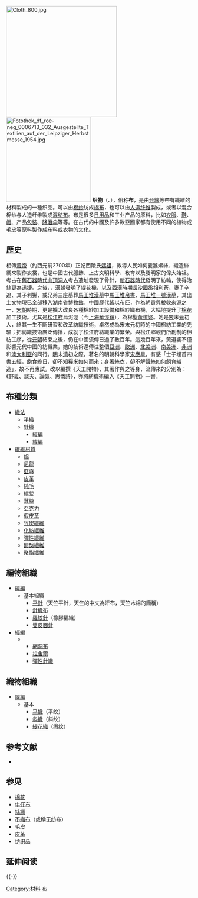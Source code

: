 {{otheruses|other=姓氏布|布姓}} {{Otheruses|other=遊戲|剪刀、石頭、布}}
<!-- {{mergeto|纺织品|discuss=Talk:纺织品#Merger proposal|date=January 2014}} -->
[[File:Cloth_800.jpg|300px]]
[[File:Fotothek_df_roe-neg_0006713_032_Ausgestellte_Textilien_auf_der_Leipziger_Herbstmesse_1954.jpg|230px]]
'''织物'''（{{lang-en|Textile}}、{{lang|en|Fabric}}），俗称'''布'''，是由[[纱線|纱線]]等帶有纖維的材料製成的一種织品。可以由[[棉纱|棉纱]]纺成[[棉布|棉布]]，也可以由[[人造纤维|人造纤维]]製成，或者以混合棉纱与人造纤维製成[[混纺布|混纺布]]。布是很多[[日用品|日用品]]和工业产品的原料，比如[[衣服|衣服]]、[[鞋|鞋]]、[[帽|帽]]、产品[[包装|包装]]、[[降落伞|降落伞]]等等。在古代的中國及許多歐亞國家都有使用不同的植物或毛皮等原料製作成布料或衣物的文化。

==歷史==
相傳[[黃帝|黃帝]]（约西元前2700年）正妃西陵氏[[嫘祖|嫘祖]]，教導人民如何養蠶嫘絲、織造絲綢來製作衣裳，也是中國古代服飾、上古文明科學、教育以及發明家的偉大始祖。考古在[[舊石器時代|舊石器時代]][[山頂洞人|山頂洞人]]考古遺址發現了骨針，[[新石器時代|新石器時代]]發明了紡輪，使得治絲更為迅捷。之後，{{Fact|分別在[[西周|西周]]（約西元前2200）出現了原始的紡織機}}，[[漢朝|漢朝]]發明了緹花機，以及[[西漢|西漢]]時期[[長沙國|長沙國]]丞相利蒼、妻子辛追、其子利狶，或兄弟三座墓葬[[馬王堆漢墓|馬王堆漢墓]]中[[馬王堆帛書|馬王堆帛書]]、[[馬王堆一號漢墓|馬王堆一號漢墓]]，其出土文物現已全部移入湖南省博物館。中國歷代皆以布匹，作為朝貢與稅收來源之一，[[宋朝|宋朝]]時期，更是擴大改良各種棉紗加工設備和棉紗織布機，大幅地提升了[[棉花|棉花]]加工技術。尤其是[[松江府|松江府]]烏泥涇（今[[上海|上海]][[華涇鎮|華涇鎮]]），為棉聖[[黃道婆|黃道婆]]。她是[[宋|宋]]末[[元朝|元]]初人，終其一生不斷研習和改革紡織技術，卓然成為宋末元初時的中國棉紡工業的先驅；把紡織技術廣泛傳播，成就了松江府紡織業的繁榮。與松江鄉親們所創制的棉紡工序，從[[元朝|元朝]]結束之後，仍在中國流傳已過了數百年。這幾百年來，黃道婆不僅影響元代中國的紡織業，她的技術還傳往整個[[亞洲|亞洲]]、[[歐洲|歐洲]]、[[北美洲|北美洲]]、[[南美洲|南美洲]]、[[非洲|非洲]]和[[澳大利亞|澳大利亞]]的同行。[[明|明]]末[[清|清]]初之際，著名的明朝科學家[[宋應星|宋應星]]，有感「士子埋首四書五經，飽食終日，卻不知糧米如何而來；身著絲衣，卻不解蠶絲如何飼育織造」，故不再應試。改以編撰《天工開物》，其著作與之等身，流傳來的分別為：《野義、談天、論氣、思憐詩》，亦將紡織術編入《天工開物》一書。

==布種分類==
* [[織法|織法]]
** [[平織|平織]]
** [[針織|針織]]
***[[經編|經編]]
***[[緯編|緯編]]
* [[纖維材質|纖維材質]]
** [[棉|棉]]
** [[尼龍|尼龍]]
** [[亞麻|亞麻]]
** [[皮革|皮革]]
** [[純毛|純毛]]
** [[縲縈|縲縈]]
** [[蠶絲|蠶絲]]
** [[亞克力|亞克力]]
** [[假皮革|假皮革]]
** [[竹炭纖維|竹炭纖維]]
** [[化紡纖維|化紡纖維]]
** [[彈性纖維|彈性纖維]]
** [[醋酸纖維|醋酸纖維]]
** [[聚酯纖維|聚酯纖維]]

==編物組織==
* [[緯編|緯編]]
** 基本組織
*** [[平針|平針]]（天竺平針，天竺的中文為汗布，天竺木棉的簡稱）
*** [[針織布|針織布]]
*** [[羅紋針|羅紋針]]（橡膠編織）
*** [[雙反面針|雙反面針]]
* [[經編|經編]]
*** [[網洞布|網洞布]]
*** [[拉舍爾|拉舍爾]]
*** [[彈性針織|彈性針織]]

==織物組織==
* [[緯編|緯編]]
** 基本
*** [[平織|平織]]（平纹）
*** [[斜織|斜織]]（斜纹）
*** [[緹花織|緹花織]]（缎纹）

== 参考文献 ==
{{Reflist}}
{{refbegin}}
* {{cite web |url=http://www.fabriclink.com/university/history.cfm |title=History of Fabrics |work=Fabriclink |language=en |accessdate=2011-01-14 |archive-url=https://web.archive.org/web/20130925132545/http://www.fabriclink.com/University/History.cfm |archive-date=2013-09-25 |dead-url=yes }}
{{refend}}

== 参见 ==
* [[棉花|棉花]]
* [[牛仔布|牛仔布]]
* [[絲綢|絲綢]]
* [[不織布|不織布]]（或稱无纺布）
* [[毛皮|毛皮]]
* [[皮革|皮革]]
* [[纺织品|纺织品]]

== 延伸阅读 ==
{{Wikisource further reading}}

{{-}}
{{Authority control}}

[[Category:材料|Category:材料]]
[[Category:布|]]
